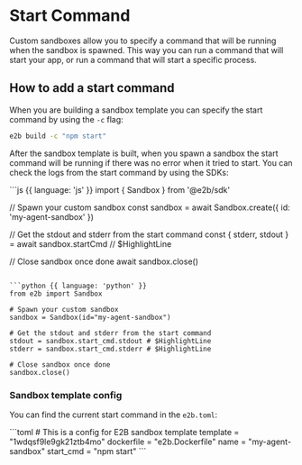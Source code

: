 # Start Command

Custom sandboxes allow you to specify a command that will be running when the sandbox is spawned.
This way you can run a command that will start your app, or run a command that will start a specific process.


## How to add a start command

When you are building a sandbox template you can specify the start command by using the `-c` flag:

```bash
e2b build -c "npm start"
```

After the sandbox template is built, when you spawn a sandbox the start command will be running if there was no error when it tried to start.
You can check the logs from the start command by using the SDKs:


<CodeGroup title="Check start command logs" isRunnable={false}>
```js {{ language: 'js' }}
import { Sandbox } from '@e2b/sdk'

// Spawn your custom sandbox
const sandbox = await Sandbox.create({ id: 'my-agent-sandbox' })

// Get the stdout and stderr from the start command
const { stderr, stdout } = await sandbox.startCmd // $HighlightLine

// Close sandbox once done
await sandbox.close()
```

```python {{ language: 'python' }}
from e2b import Sandbox

# Spawn your custom sandbox
sandbox = Sandbox(id="my-agent-sandbox")

# Get the stdout and stderr from the start command
stdout = sandbox.start_cmd.stdout # $HighlightLine
stderr = sandbox.start_cmd.stderr # $HighlightLine

# Close sandbox once done
sandbox.close()
```
</CodeGroup>


### Sandbox template config

You can find the current start command in the `e2b.toml`:

<CodeGroup isFileName title="e2b.toml" isRunnable={false}>
```toml
# This is a config for E2B sandbox template
template = "1wdqsf9le9gk21ztb4mo"
dockerfile = "e2b.Dockerfile"
name = "my-agent-sandbox"
start_cmd = "npm start"
```
</CodeGroup>
